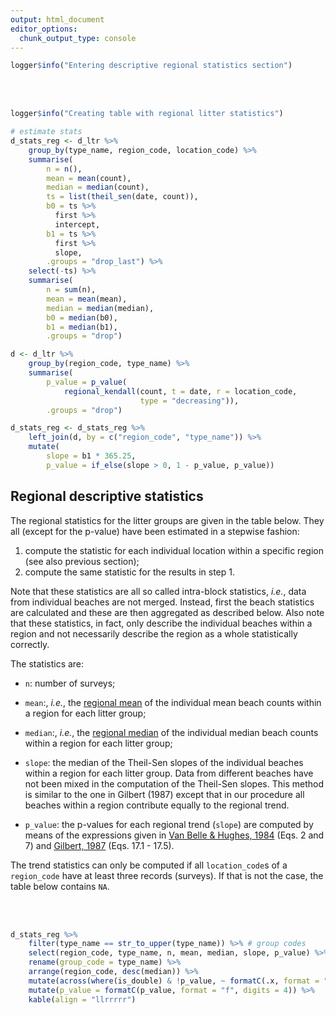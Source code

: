 ---
output: html_document
editor_options: 
  chunk_output_type: console
---

```{r}
logger$info("Entering descriptive regional statistics section")
```

<br/>
<br/>

```{r}
logger$info("Creating table with regional litter statistics")

# estimate stats
d_stats_reg <- d_ltr %>%
    group_by(type_name, region_code, location_code) %>%
    summarise(
        n = n(),
        mean = mean(count),
        median = median(count),
        ts = list(theil_sen(date, count)),
        b0 = ts %>%
          first %>%
          intercept,
        b1 = ts %>%
          first %>%
          slope,
        .groups = "drop_last") %>%
    select(-ts) %>%
    summarise(
        n = sum(n),
        mean = mean(mean),
        median = median(median),
        b0 = median(b0),
        b1 = median(b1),
        .groups = "drop")

d <- d_ltr %>%
    group_by(region_code, type_name) %>%
    summarise(
        p_value = p_value(
            regional_kendall(count, t = date, r = location_code,
                             type = "decreasing")),
        .groups = "drop")

d_stats_reg <- d_stats_reg %>%
    left_join(d, by = c("region_code", "type_name")) %>%
    mutate(
        slope = b1 * 365.25,
        p_value = if_else(slope > 0, 1 - p_value, p_value))

```

## Regional descriptive statistics

The regional statistics for the litter groups are given in the table below. They all (except for the p-value) have been estimated in a stepwise fashion:

1. compute the statistic for each individual location within a specific region (see also previous section);
2. compute the same statistic for the results in step 1.

Note that these statistics are all so called intra-block statistics, _i.e._, data from individual beaches are not merged. Instead, first the beach statistics are calculated and these are then aggregated as described below. Also note that these statistics, in fact, only describe the individual beaches within a region and not necessarily describe the region as a whole statistically correctly.

The statistics are:

-   `n`: number of surveys;

-   `mean`:, *i.e.*, the [regional mean](https://en.wikipedia.org/wiki/Arithmetic_mean) of the individual mean beach counts within a region for each litter group;

-   `median`:, *i.e.*, the [regional median](https://en.wikipedia.org/wiki/Median) of the individual median beach counts within a region for each litter group;

- `slope`: the median of the Theil-Sen slopes of the individual beaches within a region for each litter group. Data from different beaches have not been mixed in the computation of the Theil-Sen slopes. This method is similar to the one in Gilbert (1987) except that in our procedure all beaches within a region contribute equally to the regional trend.

- `p_value`: the p-values for each regional trend (`slope`) are computed by means of the expressions given in [Van Belle & Hughes, 1984](http://dx.doi.org/10.1029/WR020i001p00127) (Eqs. 2 and 7) and [Gilbert, 1987](https://www.osti.gov/biblio/7037501-statistical-methods-environmental-pollution-monitoring) (Eqs. 17.1 - 17.5).

The trend statistics can only be computed if all `location_code`s of a `region_code` have at least three records (surveys). If that is not the case, the table below contains `NA`.

<br/>
<br/>

```{r}
d_stats_reg %>%
    filter(type_name == str_to_upper(type_name)) %>% # group codes
    select(region_code, type_name, n, mean, median, slope, p_value) %>%
    rename(group_code = type_name) %>%
    arrange(region_code, desc(median)) %>%
    mutate(across(where(is_double) & !p_value, ~ formatC(.x, format = "fg", digits = 4))) %>%
    mutate(p_value = formatC(p_value, format = "f", digits = 4)) %>%
    kable(align = "llrrrrr")
```